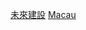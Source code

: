 {{Catnav|頁面分類|各種主題的頁面分類|依中国各省来作的分类|中国各省建筑|澳門建築}}
{{澳門未來建設}}
[[Category:澳門建築|未來建設]]
[[Category:亞洲未來建設|Macau]]